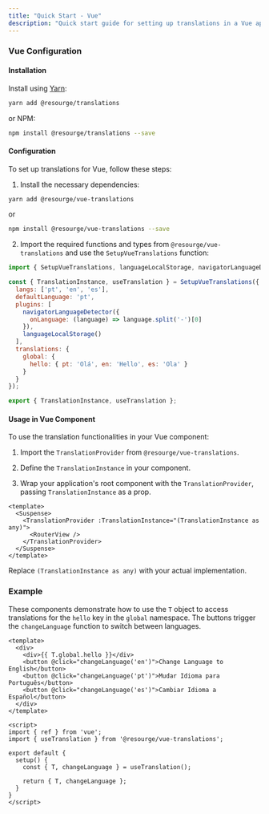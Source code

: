 ---
title: "Quick Start - Vue"
description: "Quick start guide for setting up translations in a Vue application."
---

### Vue Configuration

#### Installation

Install using [Yarn](https://yarnpkg.com):

```sh
yarn add @resourge/translations
```

or NPM:

```sh
npm install @resourge/translations --save
```

#### Configuration

To set up translations for Vue, follow these steps:

1. Install the necessary dependencies:

```sh
yarn add @resourge/vue-translations
```

or

```sh
npm install @resourge/vue-translations --save
```

2. Import the required functions and types from `@resourge/vue-translations` and use the `SetupVueTranslations` function:

```jsx
import { SetupVueTranslations, languageLocalStorage, navigatorLanguageDetector } from '@resourge/vue-translations';

const { TranslationInstance, useTranslation } = SetupVueTranslations({
  langs: ['pt', 'en', 'es'],
  defaultLanguage: 'pt',
  plugins: [
    navigatorLanguageDetector({
      onLanguage: (language) => language.split('-')[0]
    }),
    languageLocalStorage()
  ],
  translations: {
    global: {
      hello: { pt: 'Olá', en: 'Hello', es: 'Ola' }
    }
  }
});

export { TranslationInstance, useTranslation };
```

#### Usage in Vue Component

To use the translation functionalities in your Vue component:

1. Import the `TranslationProvider` from `@resourge/vue-translations`.

2. Define the `TranslationInstance` in your component.

3. Wrap your application's root component with the `TranslationProvider`, passing `TranslationInstance` as a prop.

```vue
<template>
  <Suspense>
    <TranslationProvider :TranslationInstance="(TranslationInstance as any)">
      <RouterView />
    </TranslationProvider>
  </Suspense>
</template>
```

Replace `(TranslationInstance as any)` with your actual implementation.

### Example

These components demonstrate how to use the `T` object to access translations for the `hello` key in the `global` namespace. The buttons trigger the `changeLanguage` function to switch between languages.

```vue
<template>
  <div>
    <div>{{ T.global.hello }}</div>
    <button @click="changeLanguage('en')">Change Language to English</button>
    <button @click="changeLanguage('pt')">Mudar Idioma para Português</button>
    <button @click="changeLanguage('es')">Cambiar Idioma a Español</button>
  </div>
</template>

<script>
import { ref } from 'vue';
import { useTranslation } from '@resourge/vue-translations';

export default {
  setup() {
    const { T, changeLanguage } = useTranslation();

    return { T, changeLanguage };
  }
}
</script>
```
